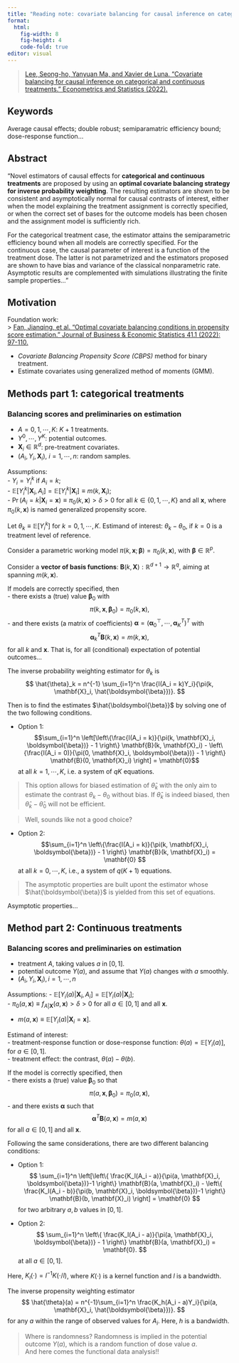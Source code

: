 ```yaml
---
title: "Reading note: covariate balancing for causal inference on categorical and continuous treatments"
format: 
  html:
    fig-width: 8
    fig-height: 4
    code-fold: true
editor: visual
---
```


> [Lee, Seong-ho, Yanyuan Ma, and Xavier de Luna. "Covariate balancing for causal inference on categorical and continuous treatments." Econometrics and Statistics (2022).](https://www.sciencedirect.com/science/article/pii/S2452306222000077?casa_token=1wPBlu0u6D0AAAAA:j6BqlD3l2RwTX1ENjAdhbVAAh8tAqsUsfomP3hIwtX0N1hD8JRHIcz8VLB7G7cYJFH1PizM7-Pfu)

## Keywords

Average causal effects; double robust; semiparamatric efficiency bound; dose-response function...

## Abstract

"Novel estimators of causal effects for **categorical and continuous treatments** are proposed by using an **optimal covariate balancing strategy for inverse probability weighting**. The resulting estimators are shown to be consistent and asymptotically normal for causal contrasts of interest, either when the model explaining the treatment assignment is correctly specified, or when the correct set of bases for the outcome models has been chosen and the assignment model is sufficiently rich.

For the categorical treatment case, the estimator attains the semiparametric efficiency bound when all models are correctly specified. For the continuous case, the causal parameter of interest is a function of the treatment dose. The latter is not parametrized and the estimators proposed are shown to have bias and variance of the classical nonparametric rate. Asymptotic results are complemented with simulations illustrating the finite sample properties..."

## Motivation

Foundation work:\
\> [Fan, Jianqing, et al. "Optimal covariate balancing conditions in propensity score estimation." Journal of Business & Economic Statistics 41.1 (2022): 97-110.](https://www.tandfonline.com/doi/full/10.1080/07350015.2021.2002159)

- *Covariate Balancing Propensity Score (CBPS)* method for binary treatment.  
- Estimate covariates using generalized method of moments (GMM). 


## Methods part 1: categorical treatments

### Balancing scores and preliminaries on estimation

-   $A=0, 1, \cdots, K$: $K+1$ treatments.\
-   $Y^0, \cdots, Y^K$: potential outcomes.\
-   $\mathbf{X}_i \in \mathbb{R}^d$: pre-treatment covariates.\
-   $(A_i, Y_i, \mathbf{X}_i), \ i=1, \cdots, n$: random samples.

Assumptions:\
- $Y_i = Y_i^k$ if $A_i = k$;\
- $\mathbb{E}[Y_i^k|\mathbf{X}_i, A_i] = \mathbb{E}[Y_i^k|\mathbf{X}_i] \equiv m(k,\mathbf{X}_i)$;\
- $\operatorname{Pr}(A_i = k|\mathbf{X}_i = \mathbf{x}) \equiv \pi_0(k,\mathbf{x}) > \delta > 0$ for all $k \in \{0, 1, \cdots, K\}$ and all $\mathbf{x}$, where $\pi_0(k, \mathbf{x})$ is named generalized propensity score.

Let $\theta_k \equiv \mathbb{E}[Y_i^k]$ for $k=0, 1, \cdots, K$. Estimand of interest: $\theta_k - \theta_0$, if $k=0$ is a treatment level of reference.

Consider a parametric working model $\pi(k, \mathbf{x}; \boldsymbol{\beta}) = \pi_0(k, \mathbf{x})$, with $\boldsymbol{\beta} \in \mathbb{R}^p$.

Consider a **vector of basis functions**: $\mathbf{B}(k, \mathbf{X}): \mathbb{R}^{d+1} \rightarrow \mathbb{R}^q$, aiming at spanning $m(k, \mathbf{x})$.

If models are correctly specified, then\
- there exists a (true) value $\boldsymbol{\beta}_0$ with $$\pi(k, \mathbf{x}, \boldsymbol{\beta}_0) = \pi_0(k, \mathbf{x}), $$ - and there exists (a matrix of coefficients) $\boldsymbol{\alpha} = (\boldsymbol{\alpha}_0^\top, \cdots, \boldsymbol{\alpha}_K^T)^T$ with $$\boldsymbol{\alpha}_k^T \mathbf{B}(k, \mathbf{x}) = m(k, \mathbf{x}),$$ for all $k$ and $\mathbf{x}$. That is, for all (conditional) expectation of potential outcomes...

The inverse probability weighting estimator for $\theta_k$ is $$
\hat{\theta}_k = n^{-1} \sum_{i=1}^n \frac{I(A_i = k)Y_i}{\pi(k, \mathbf{X}_i, \hat{\boldsymbol{\beta}})}.
$$

Then is to find the estimates $\hat{\boldsymbol{\beta}}$ by solving one of the two following conditions.

-   Option 1: $$\sum_{i=1}^n \left[\left\{\frac{I(A_i = k)}{\pi(k, \mathbf{X}_i, \boldsymbol{\beta})} - 1 \right\} \mathbf{B}(k, \mathbf{X}_i) - \left\{\frac{I(A_i = 0)}{\pi(0, \mathbf{X}_i, \boldsymbol{\beta})} - 1 \right\} \mathbf{B}(0, \mathbf{X}_i)  \right] = \mathbf{0}$$ at all $k=1, \cdots, K$, i.e. a system of $qK$ equations.

> This option allows for biased estimation of $\hat{\theta}_k$ with the only aim to estimate the contrast $\theta_k - \theta_0$ without bias. If $\hat{\theta}_k$ is indeed biased, then $\hat{\theta}_k - \hat{\theta}_0$ will not be efficient.

> Well, sounds like not a good choice?

-   Option 2: $$\sum_{i=1}^n \left\{\frac{I(A_i = k)}{\pi(k, \mathbf{X}_i, \boldsymbol{\beta})} - 1 \right\} \mathbf{B}(k, \mathbf{X}_i) = \mathbf{0}
    $$ at all $k=0, \cdots, K$, i.e., a system of $q(K+1)$ equations.

> The asymptotic properties are built upont the estimator whose $\hat{\boldsymbol{\beta}}$ is yielded from this set of equations.

Asymptotic properties...

## Method part 2: Continuous treatments

### Balancing scores and preliminaries on estimation

-   treatment $A$, taking values $a$ in $[0, 1]$.
-   potential outcome $Y(a)$, and assume that $Y(a)$ changes with $a$ smoothly.\
-   $(A_i, Y_i, \mathbf{X}_i), \, i = 1, \cdots, n$

Assumptions: - $\mathbb{E}[Y_i(a)|\mathbf{X}_i, A_i] = \mathbb{E}[Y_i(a)|\mathbf{X}_i]$;\
- $\pi_0(a, \mathbf{x}) \equiv f_{A|\mathbf{X}}(a, \mathbf{x}) > \delta > 0$ for all $a\in[0,1]$ and all $\mathbf{x}$.

-   $m(a, \mathbf{x}) \equiv \mathbb{E}[Y_i(a)|\mathbf{X}_i = \mathbf{x}]$.

Estimand of interest:\
- treatment-response function or dose-response function: $\theta(a) = \mathbb{E}[Y_i(a)]$, for $a \in [0, 1]$.\
- treatment effect: the contrast, $\theta(a) - \theta(b)$.

If the model is correctly specified, then\
- there exists a (true) value $\boldsymbol{\beta}_0$ so that $$
\pi(a, \mathbf{x}, \boldsymbol{\beta}_0) = \pi_0(a, \mathbf{x}), 
$$ - and there exists $\boldsymbol{\alpha}$ such that $$
\boldsymbol{\alpha}^T \mathbf{B}(a, \mathbf{x}) = m(a, \mathbf{x})
$$ for all $a\in [0,1]$ and all $\mathbf{x}$.

Following the same considerations, there are two different balancing conditions:

-   Option 1: $$
    \sum_{i=1}^n \left[\left\{ \frac{K_l(A_i - a)}{\pi(a, \mathbf{X}_i, \boldsymbol{\beta})}-1 \right\} \mathbf{B}(a, \mathbf{X}_i) - \left\{ \frac{K_l(A_i - b)}{\pi(b, \mathbf{X}_i, \boldsymbol{\beta})}-1 \right\} \mathbf{B}(b, \mathbf{X}_i) \right] = \mathbf{0}
    $$ for two arbitrary $a, b$ values in $[0,1]$.

-   Option 2: $$
    \sum_{i=1}^n \left\{ \frac{K_l(A_i - a)}{\pi(a, \mathbf{X}_i, \boldsymbol{\beta})} - 1 \right\} \mathbf{B}(a, \mathbf{X}_i) = \mathbf{0}. 
    $$ at all $a \in [0,1]$.

Here, $K_l(\cdot) = l^{-1} K(\cdot/l)$, where $K(\cdot)$ is a kernel function and $l$ is a bandwidth.

The inverse propensity weighting estimator $$
\hat{\theta}(a) = n^{-1}\sum_{i=1}^n \frac{K_h(A_i - a)Y_i}{\pi(a, \mathbf{X}_i, \hat{\boldsymbol{\beta}})}.
$$ for any $a$ within the range of observed values for $A_i$. Here, $h$ is a bandwidth.

> Where is randomness? 
> Randomness is implied in the potential outcome $Y(a)$, which is a random function of dose value $a$.   
> And here comes the functional data analysis!!







